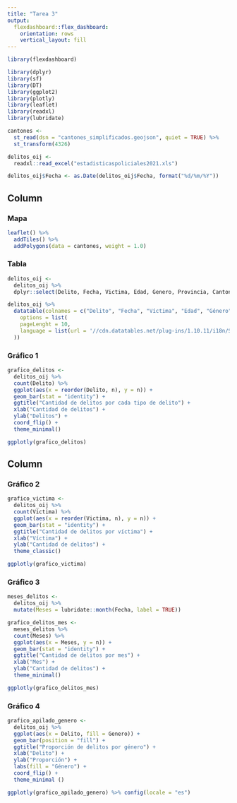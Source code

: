 ---
title: "Tarea 3"
output: 
  flexdashboard::flex_dashboard:
    orientation: rows
    vertical_layout: fill
---

```{r setup, include=FALSE}
library(flexdashboard)
```

```{r carga-paquetes, include=FALSE}
library(dplyr)
library(sf)
library(DT)
library(ggplot2)
library(plotly)
library(leaflet)
library(readxl)
library(lubridate)
```

```{r}
cantones <-
  st_read(dsn = "cantones_simplificados.geojson", quiet = TRUE) %>%
  st_transform(4326)
```

```{r}
delitos_oij <-
  readxl::read_excel("estadisticaspoliciales2021.xls")
```

```{r}
delitos_oij$Fecha <- as.Date(delitos_oij$Fecha, format("%d/%m/%Y"))
```

Column {data-width=550}
-----------------------------------------------------------------------

### Mapa

```{r}
leaflet() %>%
  addTiles() %>%
  addPolygons(data = cantones, weight = 1.0)
```

### Tabla

```{r}
delitos_oij <-
  delitos_oij %>%
  dplyr::select(Delito, Fecha, Victima, Edad, Genero, Provincia, Canton)
```

```{r}
delitos_oij %>%
  datatable(colnames = c("Delito", "Fecha", "Víctima", "Edad", "Género", "Provincia", "Cantón"),
    options = list(
    pageLenght = 10,
    language = list(url = '//cdn.datatables.net/plug-ins/1.10.11/i18n/Spanish.json')
  ))
```

### Gráfico 1

```{r grafico-delitos, message=FALSE, echo=FALSE}
grafico_delitos <-
  delitos_oij %>%
  count(Delito) %>%
  ggplot(aes(x = reorder(Delito, n), y = n)) +
  geom_bar(stat = "identity") +
  ggtitle("Cantidad de delitos por cada tipo de delito") +
  xlab("Cantidad de delitos") +
  ylab("Delitos") +
  coord_flip() +
  theme_minimal()
```

```{r lectura-grafico-delitos, message=FALSE, echo=FALSE}
ggplotly(grafico_delitos)
```

Column {data-width=450}
-----------------------------------------------------------------------

### Gráfico 2

```{r grafico-victimas, message=FALSE, echo=FALSE}
grafico_victima <-
  delitos_oij %>%
  count(Victima) %>%
  ggplot(aes(x = reorder(Victima, n), y = n)) +
  geom_bar(stat = "identity") +
  ggtitle("Cantidad de delitos por víctima") +
  xlab("Víctima") +
  ylab("Cantidad de delitos") +
  theme_classic()
```

```{r lectura-grafico-victimas, message=FALSE, echo=FALSE}
ggplotly(grafico_victima)
```

### Gráfico 3

```{r datos-meses, message=FALSE, echo=FALSE}
meses_delitos <-
  delitos_oij %>%
  mutate(Meses = lubridate::month(Fecha, label = TRUE))
```

```{r grafico-delitos-mes, message=FALSE, echo=FALSE}
grafico_delitos_mes <-
  meses_delitos %>%
  count(Meses) %>%
  ggplot(aes(x = Meses, y = n)) +
  geom_bar(stat = "identity") +
  ggtitle("Cantidad de delitos por mes") +
  xlab("Mes") +
  ylab("Cantidad de delitos") +
  theme_minimal()
```

```{r lectura-grafico-delitos-mes, message=FALSE, echo=FALSE}
ggplotly(grafico_delitos_mes)
```

### Gráfico 4

```{r grafico-apilado-genero, message=FALSE, echo=FALSE}
grafico_apilado_genero <-
  delitos_oij %>%
  ggplot(aes(x = Delito, fill = Genero)) +
  geom_bar(position = "fill") +
  ggtitle("Proporción de delitos por género") +
  xlab("Delito") +
  ylab("Proporción") +
  labs(fill = "Género") +
  coord_flip() +
  theme_minimal ()
```

```{r}
ggplotly(grafico_apilado_genero) %>% config(locale = "es")
```

